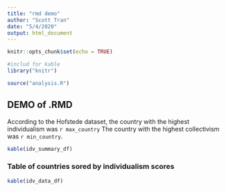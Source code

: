 ```yaml
---
title: "rmd demo"
author: "Scott Tran"
date: "5/4/2020"
output: html_document
---
```


```r
knitr::opts_chunk$set(echo = TRUE)
```

``` r
#includ for kable
library("knitr")

source("analysis.R")

```

## DEMO of .RMD

According to the Hofstede dataset, the country with the highest individualism was 
`r max_country` The country with the highest collectivism was `r min_country`.

```r
kable(idv_summary_df)
```

### Table of countries sored by individualism scores 

```r
kable(idv_data_df)
```

